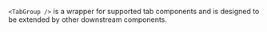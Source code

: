 `<TabGroup />` is a wrapper for supported tab components and is designed to be extended
by other downstream components.
